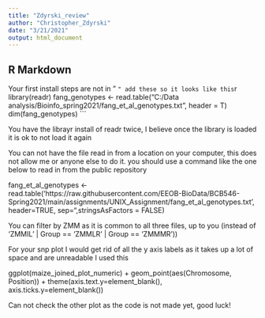 ```yaml
---
title: "Zdyrski_review"
author: "Christopher_Zdyrski"
date: "3/21/2021"
output: html_document
---
```


## R Markdown

Your first install steps are not in " ``` " add these so it looks like this
```r
library(readr)
fang_genotypes <- read.table("C:/Data analysis/Bioinfo_spring2021/fang_et_al_genotypes.txt", header = T)
dim(fang_genotypes) 
```

You have the librayr install of readr twice, I believe once the library is loaded it is ok to not load it again

You can not have the file read in from a location on your computer, this does not allow me or anyone else to do it. you should use a command like the one below to read in from the public repository

fang_et_al_genotypes <- read.table('https://raw.githubusercontent.com/EEOB-BioData/BCB546-Spring2021/main/assignments/UNIX_Assignment/fang_et_al_genotypes.txt', header=TRUE, sep="\t",stringsAsFactors = FALSE)

You can filter by ZMM as it is common to all three files, up to you (instead of 'ZMMIL' | Group == 'ZMMLR' | Group == 'ZMMMR'))

For your snp plot I would get rid of all the y axis labels as it takes up a lot of space and are unreadable I used this

ggplot(maize_joined_plot_numeric) +
  geom_point(aes(Chromosome, Position)) +
  theme(axis.text.y=element_blank(),
        axis.ticks.y=element_blank())

Can not check the other plot as the code is not made yet, good luck!